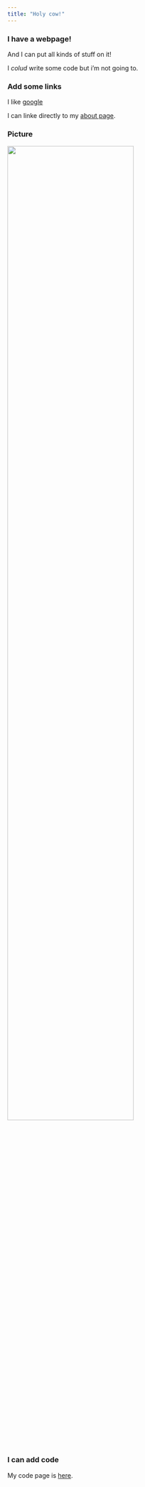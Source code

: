 ```yaml
---
title: "Holy cow!"
---
```


### I have a webpage!

And I can put all kinds of stuff on it!

I *colud* write some code but i'm not going to. 


### Add some links 


I like [google](https://www.google.com/)

I can linke directly to my [about page](about.html).


### Picture  
<img src="images/pig.jpg" style="width:75%">


### I can add code

My code page is [here](code.html).


